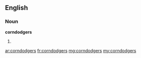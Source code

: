 ==English==

===Noun===
'''corndodgers'''

# {{plural of|corndodger}}

[[ar:corndodgers]]
[[fr:corndodgers]]
[[mg:corndodgers]]
[[my:corndodgers]]